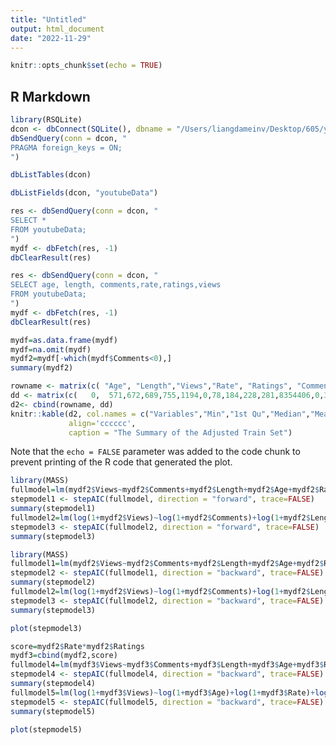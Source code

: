 ```yaml
---
title: "Untitled"
output: html_document
date: "2022-11-29"
---
```


```r
knitr::opts_chunk$set(echo = TRUE)
```

## R Markdown

```r
library(RSQLite)
dcon <- dbConnect(SQLite(), dbname = "/Users/liangdameinv/Desktop/605/youtubeData-3.db")
dbSendQuery(conn = dcon, "
PRAGMA foreign_keys = ON;
")

dbListTables(dcon)

dbListFields(dcon, "youtubeData") 

res <- dbSendQuery(conn = dcon, "
SELECT *
FROM youtubeData;
")
mydf <- dbFetch(res, -1)
dbClearResult(res)

res <- dbSendQuery(conn = dcon, "
SELECT age, length, comments,rate,ratings,views
FROM youtubeData;
")
mydf <- dbFetch(res, -1)
dbClearResult(res)

mydf=as.data.frame(mydf)
mydf=na.omit(mydf)
mydf2=mydf[-which(mydf$Comments<0),]
summary(mydf2)
```


```r
rowname <- matrix(c( "Age", "Length","Views","Rate", "Ratings", "Comments"), ncol = 1)
dd <- matrix(c(   0,  571,672,689,755,1194,0,78,184,228,281,8354406,0,367,1637,25564,7642,79897120,0,0,3,44.07,14,259683,0,3.07,4.55,3.665,4.93,5,0,1,6,60.1,21,329108 ), nrow=6, byrow = TRUE)
d2<- cbind(rowname, dd)
knitr::kable(d2, col.names = c("Variables","Min","1st Qu","Median","Mean","3rd Qu","Max"),
             align='cccccc', 
             caption = "The Summary of the Adjusted Train Set")
```

Note that the `echo = FALSE` parameter was added to the code chunk to prevent printing of the R code that generated the plot.
```r
library(MASS)
fullmodel=lm(mydf2$Views~mydf2$Comments+mydf2$Length+mydf2$Age+mydf2$Rate+mydf2$Ratings)
stepmodel1 <- stepAIC(fullmodel, direction = "forward", trace=FALSE)
summary(stepmodel1)
fullmodel2=lm(log(1+mydf2$Views)~log(1+mydf2$Comments)+log(1+mydf2$Length)+log(1+mydf2$Age)+log(1+mydf2$Rate)+log(1+mydf2$Ratings))
stepmodel3 <- stepAIC(fullmodel2, direction = "forward", trace=FALSE)
summary(stepmodel3)

```
```r
library(MASS)
fullmodel1=lm(mydf2$Views~mydf2$Comments+mydf2$Length+mydf2$Age+mydf2$Rate+mydf2$Ratings)
stepmodel2 <- stepAIC(fullmodel1, direction = "backward", trace=FALSE)
summary(stepmodel2)
fullmodel2=lm(log(1+mydf2$Views)~log(1+mydf2$Comments)+log(1+mydf2$Length)+log(1+mydf2$Age)+log(1+mydf2$Rate)+log(1+mydf2$Ratings))
stepmodel3 <- stepAIC(fullmodel2, direction = "backward", trace=FALSE)
summary(stepmodel3)

```

```r
plot(stepmodel3)

```

```r
score=mydf2$Rate*mydf2$Ratings
mydf3=cbind(mydf2,score)
fullmodel4=lm(mydf3$Views~mydf3$Comments+mydf3$Length+mydf3$Age+mydf3$Rate+mydf3$score+mydf3$Ratings)
stepmodel4 <- stepAIC(fullmodel4, direction = "backward", trace=FALSE)
summary(stepmodel4)
fullmodel5=lm(log(1+mydf3$Views)~log(1+mydf3$Age)+log(1+mydf3$Rate)+log(1+mydf3$score)+log(1+mydf3$Length)+log(1+mydf3$Comments)+log(1+mydf3$Ratings))
stepmodel5 <- stepAIC(fullmodel5, direction = "backward", trace=FALSE)
summary(stepmodel5)
```

```r
plot(stepmodel5)
```